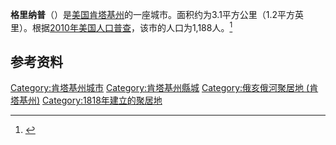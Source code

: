 {{Infobox settlement
|official_name = 格里納普
|native_name = Greenup
|settlement_type = {{le|肯塔基州城市列表|list of Kentucky cities|城市}}
|nickname = 
|motto = 
|named_for = [[格里納普縣_(肯塔基州)|格里納普縣]]
|image_skyline = Greenup County, Kentucky courthouse.jpg
|imagesize = 
|image_caption = 格里納普縣法院
|image_flag = 
|image_seal =
|image_map = File:Greenup County Kentucky Incorporated and Unincorporated areas Greenup Highlighted 2133004.svg
|mapsize = 250px
|map_caption = 格里納普在肯塔基州格里納普縣的位置
|image_map1 = 
|mapsize1 = 
|map_caption1 =
|subdivision_type = [[世界政區索引|國家]]
|subdivision_name = 美國
|subdivision_type1 = [[美国州份|州]]
|subdivision_name1 = [[肯塔基州|肯塔基州]]
|subdivision_type2 = [[肯塔基州行政區劃|縣]]
|subdivision_name2 = [[格里納普縣_(肯塔基州)|格里納普縣]]
|government_footnotes = 
|government_type = [[市长-议会制政府|市长-议会制政府]]
|leader_title = 市長
|leader_name = Lundie Meadows
|leader_title1 = 
|leader_name1 = 
|established_title = 建立
|established_date = 1818年2月4日
|established_title2 = 建制
|established_date2 = 1848年2月29日
|area_footnotes = 
|area_magnitude = 
|area_total_km2 = 3.18
|area_land_km2 = 2.03
|area_water_km2 = 1.15
|area_total_sq_mi = 
|area_land_sq_mi = 
|area_water_sq_mi =
|population_as_of = [[2010年美國人口普查|2010]]
|population_footnotes = 
|population_total = 1188
|population_density_km2 = 584.3
|population_density_sq_mi =
|timezone = [[北美东部时区|EST]]
|utc_offset = -5
|timezone_DST = EDT
|utc_offset_DST = -4
|elevation_footnotes = 
|elevation_m = 160
|elevation_ft = 536
|coordinates = {{coord|38|34|25|N|82|50|1|W|region:US_type:city|display=inline,title}}
|postal_code_type = [[美國郵區編號|美國郵區編號]]
|postal_code = 41144
|area_code = [[電話區號606|606]]
|blank_name = [[聯邦資料處理標準|FIPS]]
|blank_info = 21-33004
|blank1_name = [[地名信息系统|GNIS]] ID
|blank1_info = 0493340
|website = {{URL|www.greenupky.net}}
|footnotes = 
|pop_est_as_of = 2016
|pop_est_footnotes = <ref name="USCensusEst2016">{{cite web|url=https://www.census.gov/programs-surveys/popest/data/tables.2016.html|title=Population and Housing Unit Estimates|accessdate=2017-06-09|archive-date=2018-06-13|archive-url=https://web.archive.org/web/20180613152514/https://www.census.gov/programs-surveys/popest/data/tables.2016.html|dead-url=no}}</ref>
|population_est = 1153
}}

'''格里纳普'''（{{lang-en|Greenup}}）是[[美国|美国]][[肯塔基州|肯塔基州]]的一座城市。面积约为3.1平方公里（1.2平方英里）。根据[[2010年美国人口普查|2010年美国人口普查]]，该市的人口为1,188人。<ref name=census>{{cite web |url = http://www.census.gov/prod/www/abs/decennial/ |title = Census of Population and Housing |publisher = U.S. Census Bureau |accessdate = 2011-11-18 |archive-url = https://web.archive.org/web/20060208103743/http://www.census.gov/prod/www/abs/decennial/ |archive-date = 2006-02-08 |dead-url = yes }}</ref>

== 参考资料 ==
{{reflist}}

[[Category:肯塔基州城市|Category:肯塔基州城市]]
[[Category:肯塔基州縣城|Category:肯塔基州縣城]]
[[Category:俄亥俄河聚居地_(肯塔基州)|Category:俄亥俄河聚居地 (肯塔基州)]]
[[Category:1818年建立的聚居地|Category:1818年建立的聚居地]]

{{Kentucky-stub}}